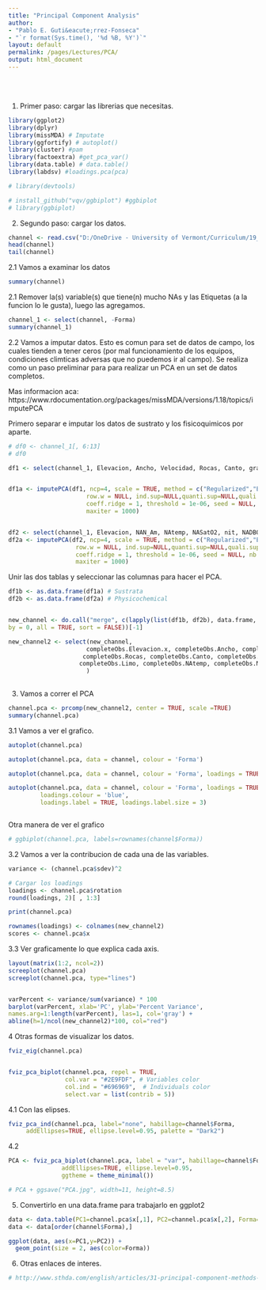 ```yaml
---
title: "Principal Component Analysis"
author: 
- "Pablo E. Guti&eacute;rrez-Fonseca"
- "`r format(Sys.time(), '%d %B, %Y')`"
layout: default
permalink: /pages/Lectures/PCA/
output: html_document
---
```

<br/>
<br/>

1. Primer paso: cargar las librerias que necesitas.

```r

library(ggplot2)
library(dplyr)
library(missMDA) # Imputate
library(ggfortify) # autoplot()
library(cluster) #pam
library(factoextra) #get_pca_var()
library(data.table) # data.table()
library(labdsv) #loadings.pca(pca)

# library(devtools)

# install_github("vqv/ggbiplot") #ggbiplot
# library(ggbiplot)

```

2. Segundo paso: cargar los datos.

```r
channel <- read.csv("D:/OneDrive - University of Vermont/Curriculum/19_ Personal webpage/TropicalFreshwaterEcology/_pages/Lectures/data/PCA_channel_form.csv",header=TRUE)
head(channel)
tail(channel)
```


2.1 Vamos a examinar los datos

```r
summary(channel)

```


2.1 Remover la(s) variable(s) que tiene(n) mucho NAs y las Etiquetas (a la funcion lo le gusta), luego las agregamos.

```r

channel_1 <- select(channel, -Forma)
summary(channel_1)

```


2.2 Vamos a imputar datos.  Esto es comun para set de datos de campo, los cuales tienden a tener ceros (por mal funcionamiento de los equipos, condiciones climticas adversas que no puedemos ir al campo).  Se realiza como un paso preliminar para para
realizar un PCA en un set de datos completos.

Mas informacion aca:  https://www.rdocumentation.org/packages/missMDA/versions/1.18/topics/imputePCA

Primero separar e imputar los datos de sustrato y los fisicoquimicos por aparte.

```r

# df0 <- channel_1[, 6:13]
# df0

df1 <- select(channel_1, Elevacion, Ancho, Velocidad, Rocas, Canto, grava, arena, Limo)


df1a <- imputePCA(df1, ncp=4, scale = TRUE, method = c("Regularized","EM"), 
                      row.w = NULL, ind.sup=NULL,quanti.sup=NULL,quali.sup=NULL,
                      coeff.ridge = 1, threshold = 1e-06, seed = NULL, nb.init = 1,  
                      maxiter = 1000)


df2 <- select(channel_1, Elevacion, NAN_Am, NAtemp, NASatO2, nit, NADBO)
df2a <- imputePCA(df2, ncp=4, scale = TRUE, method = c("Regularized","EM"), 
                   row.w = NULL, ind.sup=NULL,quanti.sup=NULL,quali.sup=NULL,
                   coeff.ridge = 1, threshold = 1e-06, seed = NULL, nb.init = 1,  
                   maxiter = 1000)

```


Unir las dos tablas y seleccionar las columnas para hacer el PCA.

```r
df1b <- as.data.frame(df1a) # Sustrata
df2b <- as.data.frame(df2a) # Physicochemical


new_channel <- do.call("merge", c(lapply(list(df1b, df2b), data.frame, row.names=NULL), 
by = 0, all = TRUE, sort = FALSE))[-1]

new_channel2 <- select(new_channel,
                      completeObs.Elevacion.x, completeObs.Ancho, completeObs.Velocidad,
                     completeObs.Rocas, completeObs.Canto, completeObs.grava, completeObs.arena,
                    completeObs.Limo, completeObs.NAtemp, completeObs.NASatO2
                      )
              
```



3.  Vamos a correr el PCA

```r

channel.pca <- prcomp(new_channel2, center = TRUE, scale =TRUE)
summary(channel.pca)


```


3.1 Vamos a ver el grafico.

```r

autoplot(channel.pca)

autoplot(channel.pca, data = channel, colour = 'Forma')

autoplot(channel.pca, data = channel, colour = 'Forma', loadings = TRUE)

autoplot(channel.pca, data = channel, colour = 'Forma', loadings = TRUE,
         loadings.colour = 'blue', 
         loadings.label = TRUE, loadings.label.size = 3)



```

Otra manera de ver el grafico

```r

# ggbiplot(channel.pca, labels=rownames(channel$Forma))

```


3.2 Vamos a ver la contribucion de cada una de las variables. 


```r

variance <- (channel.pca$sdev)^2

# Cargar los loadings
loadings <- channel.pca$rotation
round(loadings, 2)[ , 1:3]

print(channel.pca)

rownames(loadings) <- colnames(new_channel2)
scores <- channel.pca$x 


```


3.3 Ver graficamente lo que explica cada axis.

```r

layout(matrix(1:2, ncol=2))
screeplot(channel.pca)
screeplot(channel.pca, type="lines")


varPercent <- variance/sum(variance) * 100
barplot(varPercent, xlab='PC', ylab='Percent Variance',
names.arg=1:length(varPercent), las=1, col='gray') +
abline(h=1/ncol(new_channel2)*100, col="red")

```



4  Otras formas de visualizar los datos.
```r
fviz_eig(channel.pca)


fviz_pca_biplot(channel.pca, repel = TRUE,
                col.var = "#2E9FDF", # Variables color
                col.ind = "#696969",  # Individuals color
                select.var = list(contrib = 5))


```


4.1 Con las elipses.

```r

fviz_pca_ind(channel.pca, label="none", habillage=channel$Forma,
     addEllipses=TRUE, ellipse.level=0.95, palette = "Dark2")

```


4.2 
```r
PCA <- fviz_pca_biplot(channel.pca, label = "var", habillage=channel$Forma,
               addEllipses=TRUE, ellipse.level=0.95,
               ggtheme = theme_minimal())

# PCA + ggsave("PCA.jpg", width=11, height=8.5)

```



5.  Convertirlo en una data.frame para trabajarlo en ggplot2

```r

data <- data.table(PC1=channel.pca$x[,1], PC2=channel.pca$x[,2], Forma=  channel[,1])
data <- data[order(channel$Forma),]

ggplot(data, aes(x=PC1,y=PC2)) + 
  geom_point(size = 2, aes(color=Forma))


```


6. Otras enlaces de interes.
```r
# http://www.sthda.com/english/articles/31-principal-component-methods-in-r-practical-guide/118-principal-component-analysis-in-r-prcomp-vs-# princomp/
```

